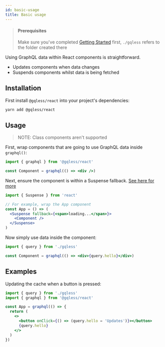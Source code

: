 ```yaml
---
id: basic-usage
title: Basic usage
---
```


> #### Prerequisites
>
> Make sure you've completed [Getting Started](/getting-started) first, `./gqless` refers to the folder created there

Using GraphQL data within React components is straightforward.

- Updates components when data changes
- Suspends components whilst data is being fetched

## Installation

First install `@gqless/react` into your project's dependencies:

```bash yarn2npm
yarn add @gqless/react
```

## Usage

> NOTE: Class components aren't supported

First, wrap components that are going to use GraphQL data inside `graphql()`:

```jsx
import { graphql } from '@gqless/react'

const Component = graphql(() => <div />)
```

Next, ensure the component is within a Suspense fallback. [See here for more](https://medium.com/@rossbulat/react-lazy-suspense-and-concorrent-react-breakdown-with-examples-2758de98cb1c)

```jsx
import { Suspense } from 'react'

// For example, wrap the App component
const App = () => (
  <Suspense fallback={<span>loading...</span>}>
    <Component />
  </Suspense>
)
```

Now simply use data inside the component:

```jsx
import { query } from './gqless'

const Component = graphql(() => <div>{query.hello}</div>)
```

## Examples

Updating the cache when a button is pressed:

```jsx
import { query } from './gqless'
import { graphql } from '@gqless/react'

const App = graphql(() => {
  return (
    <>
      <button onClick={() => (query.hello = 'Updates')}></button>
      {query.hello}
    </>
  )
})
```
